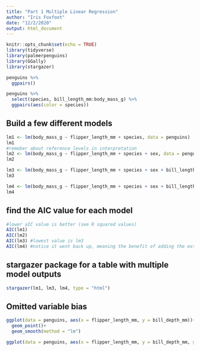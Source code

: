 ```yaml
---
title: "Part 1 Multiple Linear Regression"
author: "Iris Foxfoot"
date: "12/2/2020"
output: html_document
---
```


```r
knitr::opts_chunk$set(echo = TRUE)
library(tidyverse)
library(palmerpenguins)
library(GGally)
library(stargazer)
```

```r
penguins %>% 
  ggpairs()
```

```r
penguins %>% 
  select(species, bill_length_mm:body_mass_g) %>% 
  ggpairs(aes(color = species))
```

## Build a few different models

```r
lm1 <- lm(body_mass_g ~ flipper_length_mm + species, data = penguins)
lm1
#remeber about reference levels in interpretation
lm2 <- lm(body_mass_g ~ flipper_length_mm + species + sex, data = penguins)
lm2

lm3 <- lm(body_mass_g ~ flipper_length_mm + species + sex + bill_length_mm, data = penguins)
lm3

lm4 <- lm(body_mass_g ~ flipper_length_mm + species + sex + bill_length_mm + island, data = penguins)
lm4
```

## find the AIC value for each model

```r
#lower aIC value is better (see R squared values)
AIC(lm1)
AIC(lm2)
AIC(lm3) #lowest value is lm3
AIC(lm4) #notice it went back up, meaning the benefit of adding the extra variable was not worth it.
```

## stargazer package for a table with multiple model outputs

```r
stargazer(lm1, lm3, lm4, type = "html")
```

## Omitted variable bias

```r
ggplot(data = penguins, aes(x = flipper_length_mm, y = bill_depth_mm))+
  geom_point()+
  geom_smooth(method = "lm")
```

```r
ggplot(data = penguins, aes(x = flipper_length_mm, y = bill_depth_mm, group = species)) + geom_point(aes(color = species)) + geom_smooth(method = "lm")
```

